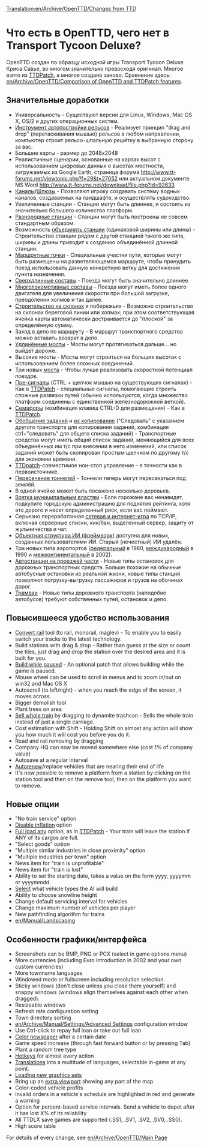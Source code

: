 [[Translation:en/Archive/OpenTTD/Changes from TTD]]
{{ru/Перевод|en/Archive/OpenTTD/Changes from TTD|20}}

=Что есть в OpenTTD, чего нет в Transport Tycoon Deluxe?=

OpenTTD создан по образцу исходной игры Transport Tycoon Deluxe Криса Савье, во многом значительно превосходя оригинал. Многое взято из [http://www.ttdpatch.net/ TTDPatch], а многое создано заново. Сравнение здесь: [[en/Archive/OpenTTD/Comparison of OpenTTD and TTDPatch features]].

==Значительные доработки==

* Универсальность - Существуют версии для Linux, Windows, Mac OS X, OS/2 и других операционных систем.
* [[en/Archive/Manual/Autorail|Инструмент автопостройки рельсов]] - Реализует принцип "drag and drop" (перетаскивания мышью) рельсов в любом направлении, компьютер строит рельсо-шпальную решётку в выбранную сторону за вас.
* Большие карты - размер до 2048х2048
* Реалистичные сценарии, основанные на картах высот с использованием цифровых данных о высотах местности, загружаемых из Google Earth, страница форума http://www.tt-forums.net/viewtopic.php?f=29&t=27052  или актуальном документе MS Word http://www.tt-forums.net/download/file.php?id=92633
* [[en/Manual/Water Transport Tiles|Каналы]]/[[en/Manual/Water Transport Tiles|Шлюзы]] - Позволяют игроку создавать систему водных каналов, создаваемых на ландшафте, и осуществлять судоходство.
* Увеличенные станции - Станции могут быть длиннее, и состоять из значительно большего количества платформ.
* [[en/Archive/Manual/Settings/Nonuniform stations|Разнородные станции]] - Станции могут быть построены не совсем стандартным образом.
* Возможность [[en/Archive/Manual/Settings/Join train stations|объединять станции]] (одинаковой ширины или длины) - Строительство станции рядом с другой станцией такого же типа, ширины и длины приводит к созданию объединённой длинной станции.
* [[en/Manual/Waypoints|Маршрутные точки]] - Специальные участки пути, которые могут быть размещены на разветвляющемся маршруте, чтобы принудить поезд использовать данную конкретную ветку для достижения пункта назначения.
* [[en/Archive/Manual/Settings/Mammoth trains|Сверхдлинные составы]] - Поезда могут быть значительно длиннее.
* [[en/Archive/Manual/Multiheaded trains|Многолокомотивные составы]] - Поезда могут иметь более одного двигателя для увеличения скорости при большой загрузке, преодолении холмов и так далее.
* [[en/Archive/Manual/Settings/Build on slopes|Строительство на склонах]] и побережьях - Возможно строительство на склонах береговой линии или холмах; при этом соответствующая ячейка карты автоматически достраивается до "плоской" за определённую сумму.
* Заход в депо по маршруту - В маршрут транспортного средства можно вставить возврат в депо.
* [[en/Archive/Manual/Settings/Longer bridges|Удлинённые мосты]] - Мосты могут протягиваться дальше... но выйдет дороже.
* Высокие мосты - Мосты могут строиться на больших высотах с использованием более сложных соединений.
* Три новых [[en/Manual/Bridges|моста]] - Чтобы лучше реализовать скоростной потенциал поездов.
* [[en/Manual/Signals|Пре-сигналы]] (CTRL + щелчок мышью на существующих сигналах) - Как в [http://www.ttdpatch.net/ TTDPatch] - специальные сигналы, помогающие строить сложные развязки путей (обычно используются, когда множество платформ соединены с единственной железнодорожной веткой).
* [[en/Manual/Signals|Семафоры]] (комбинация клавиш CTRL-D для размещения) - Как в [http://www.ttdpatch.net/ TTDPatch].
* [[en/Manual/Orders|Обобщение заданий]] и [[en/Manual/Orders|их копирование]] ("Следовать" с указанием другого транспорта для копирования заданий, комбинация ctrl+"следовать" для общего списка заданий) - Транспортные средства могут иметь общий список заданий, меняющийся для всех объединённых им т/с при внесении в него изменений, или список заданий может быть скопирован простым щелчком по другому т/с для экономии времени.
* [http://www.ttdpatch.net/ TTDpatch]-совместимое нон-стоп управление - в точности как в первоисточнике.
* [[en/Archive/Manual/Crossing tunnels|Пересечение тоннелей]] - Тоннели теперь могут пересекаться под землёй.
* В одной ячейке может быть посажено несколько деревьев.
* [[en/Archive/Manual/Settings/Bribe authority|Взятка муниципальным властям]] - Если горожане вас ненавидят, подкупите городскую администрацию для поднятия рейтинга, хотя это дорого и несет определенный риск, если вас поймают.
* Серьезно переработанная [[en/Manual/Multiplayer|сетевая и интернет-игра]] по TCP/IP, включая серверные списки, кик/бан, выделенный сервер, защиту от жульничества и чат.
* [[en/Development/Script/Main Page|Объектная структура ИИ (фреймворк)]] доступна для новых, созданных пользователями ИИ. Старый (нечестный) ИИ удалён.
* Три новых типа аэропортов ([[en/Manual/Airports|федеральный]] в 1980, [[en/Manual/Airports|международный]] в 1990 и [[en/Manual/Airports|межконтинентальный]] в 2002).
* [[en/Manual/Drive-through Road Stops|Автостанции на проезжей части]] - Новые типы остановок для дорожных транспортных средств. Больше похожие на обычные автобусные остановки из реальной жизни, новые типы станций позволяют погрузку-выгрузку пассажиров и грузов на обочинах дорог.
* [[en/Manual/Tramways|Трамваи]] - Новые типы дорожного транспорта (наподобие автобусов) требуют собственных путей, остановок и депо.

==Повысившееся удобство использования==

* [[en/Manual/Convert rail|Convert rail]] tool (to rail, monorail, maglev) - To enable you to easily switch your tracks to the latest technology.
* Build stations with drag & drop - Rather than guess at the size or count the tiles, just drag and drop the station over the desired area and it is built for you.
* [[en/Archive/Manual/Settings/Build in pause|Build while paused]] - An optional patch that allows building while the game is paused.
* Mouse wheel can be used to scroll in menus and to zoom in/out on win32 and Mac OS X
* Autoscroll (to left/right) - when you reach the edge of the screen, it moves across.
* Bigger demolish tool
* Plant trees on area
* [[en/Manual/Sell entire train|Sell whole train]] by dragging to dynamite trashcan - Sells the whole train instead of just a single carriage.
* Cost estimation with Shift - Holding Shift on almost any action will show you how much it will cost you before you do it.
* Road and rail removing by dragging
* Company HQ can now be moved somewhere else (cost 1% of company value)
* Autosave at a regular interval
* [[en/Archive/Manual/Settings/Advanced Settings/Vehicles|Autorenew]]/replace vehicles that are nearing their end of life
* It's now possible to remove a platform from a station by clicking on the station tool and then on the remove tool, then on the platform you want to remove.

==Новые опции==

* "No train service" option
* [[en/Archive/Manual/Settings/Disable inflation|Disable inflation]] option
* [[en/Archive/Manual/Settings/Full load any cargo|Full load any]] option, as in [http://www.ttdpatch.net/ TTDPatch] - Your train will leave the station if ANY of its cargos are full.
* "Select goods" option
* "Multiple similar industries in close proximity" option
* "Multiple industries per town" option
* News item for "train is unprofitable"
* News item for "train is lost"
* Ability to set the starting date, takes a value on the form yyyy, yyyymm or yyyymmdd.
* [[en/Archive/Manual/Settings/Disable AI vehicles|Select]] what vehicle types the AI will build
* Ability to choose snowline height
* Change default servicing interval for vehicles
* Change maximum number of vehicles per player
* New pathfinding algorithm for trains
* [[en/Manual/Landscaping]]

==Особенности графики/интерфейса==

* Screenshots can be BMP, PNG or PCX (select in game options menu)
* More currencies (including Euro introduction in 2002 and your own custom currencies)
* More townname languages
* Windowed mode or fullscreen including resolution selection.
* Sticky windows (don't close unless you close them yourself) and snappy windows (windows align themselves against each other when dragged).
* Resizeable windows
* Refresh rate configuration setting
* Town directory sorting
* [[en/Archive/Manual/Settings/Advanced Settings]] configuration window
* Use Ctrl-click to repay full loan or take out full loan
* [[en/Archive/Manual/Settings/Coloured newspaper|Color newspaper]] after a certain date
* Game speed increase (through fast forward button or by pressing Tab)
* Plant a random tree type
* [[en/Manual/Hotkeys|Hotkeys]] for almost every action
* [[en/Archive/Community/Internationalization|Translations]] into a multitude of languages, selectable in-game at any point.
* [[en/Manual/NewGRF|Loading new graphics sets]]
* Bring up an [[en/Manual/Extra Viewport|extra viewport]] showing any part of the map
* Color-coded vehicle profits
* Invalid orders in a vehicle's schedule are highlighted in red and generate a warning
* Option for percent-based service intervals. Send a vehicle to depot after it has lost X% of its reliability
* All TTDLX save games are supported (.SS1, .SV1, .SV2, .SV0, .SS0). 
* High score table

For details of every change, see [[en/Archive/OpenTTD/Main Page]]